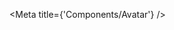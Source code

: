 
<Meta title={'Components/Avatar'} />

<ArgsTable of={Avatar} exclude={[...DEFAULT_ARGUMENTSTABLE_EXCLUSION]} />

<Canvas hidden>
    <Story
        name="user"
        args={{
            size: DEFAULT_AVATAR_SIZE,
            image: 'https://picsum.photos/200/300?random=1',
            name: 'homer.simpson',
        }}
        argTypes={Utils.hideStyledComponentProperties({
            size: {
                options: AVATAR_SIZES,
                control: {
                    type: 'select',
                    labels: AVATAR_SIZE_LABELS,
                },
            },
        })}
    >
        {(args) => <Avatar {...args} />}
    </Story>
    <Story
        name="user fallback"
        args={{
            size: DEFAULT_AVATAR_SIZE,
            name: 'homer.simpson',
        }}
        argTypes={Utils.hideStyledComponentProperties({
            size: {
                options: AVATAR_SIZES,
                control: {
                    type: 'select',
                    labels: AVATAR_SIZE_LABELS,
                },
            },
        })}
    >
        {(args) => <Avatar {...args} />}
    </Story>
    <Story
        name="user with status"
        args={{
            size: DEFAULT_AVATAR_SIZE,
            status: 'online',
            image: 'https://picsum.photos/200/300?random=1',
            name: 'homer.simpson',
        }}
        argTypes={Utils.hideStyledComponentProperties({
            size: {
                options: AVATAR_SIZES,
                control: {
                    type: 'select',
                    labels: AVATAR_SIZE_LABELS,
                },
            },
            status: {
                options: STATUSBADGE_STATUSES,
                control: {
                    type: 'select',
                    labels: {
                        online: 'online',
                        away: 'away',
                        dnd: 'do not disturb',
                        offline: 'offline',
                    },
                },
            },
        })}
    >
        {(args) => <Avatar {...args} />}
    </Story>
    <Story
        name="user fallback with status"
        args={{
            size: DEFAULT_AVATAR_SIZE,
            status: 'online',
            name: 'homer.simpson',
        }}
        argTypes={Utils.hideStyledComponentProperties({
            size: {
                options: AVATAR_SIZES,
                control: {
                    type: 'select',
                    labels: AVATAR_SIZE_LABELS,
                },
            },
            status: {
                options: STATUSBADGE_STATUSES,
                control: {
                    type: 'select',
                    labels: {
                        online: 'online',
                        away: 'away',
                        dnd: 'do not disturb',
                        offline: 'offline',
                    },
                },
            },
        })}
    >
        {(args) => <Avatar {...args} />}
    </Story>
    <Story
        name="team"
        args={{
            isTeam: true,
            size: DEFAULT_AVATAR_SIZE,
            image: 'https://picsum.photos/200/300?random=1',
            name: 'homer.simpson',
        }}
        argTypes={Utils.hideStyledComponentProperties({
            size: {
                options: AVATAR_SIZES,
                control: {
                    type: 'select',
                    labels: AVATAR_SIZE_LABELS,
                },
            },
        })}
    >
        {(args) => <Avatar {...args} />}
    </Story>
    <Story
        name="team with mentions"
        args={{
            isTeam: true,
            mentions: 25,
            size: DEFAULT_AVATAR_SIZE,
            image: 'https://picsum.photos/200/300?random=1',
            name: 'homer.simpson',
        }}
        argTypes={Utils.hideStyledComponentProperties({
            size: {
                options: AVATAR_SIZES,
                control: {
                    type: 'select',
                    labels: AVATAR_SIZE_LABELS,
                },
            },
            mentions: {
                control: {
                    type: 'range',
                    min: 0,
                    max: 100,
                    step: 1,
                },
            },
        })}
    >
        {(args) => <Avatar {...args} />}
    </Story>
    <Story
        name="team fallback"
        args={{
            isTeam: true,
            size: DEFAULT_AVATAR_SIZE,
            name: 'artemis',
        }}
        argTypes={Utils.hideStyledComponentProperties({
            size: {
                options: AVATAR_SIZES,
                control: {
                    type: 'select',
                    labels: AVATAR_SIZE_LABELS,
                },
            },
        })}
    >
        {(args) => <Avatar {...args} />}
    </Story>
    <Story
        name="team fallback with mentions"
        args={{
            isTeam: true,
            size: DEFAULT_AVATAR_SIZE,
            mentions: 25,
            name: 'artemis',
        }}
        argTypes={Utils.hideStyledComponentProperties({
            size: {
                options: AVATAR_SIZES,
                control: {
                    type: 'select',
                    labels: AVATAR_SIZE_LABELS,
                },
            },
            mentions: {
                control: {
                    type: 'range',
                    min: 0,
                    max: 100,
                    step: 1,
                },
            },
        })}
    >
        {(args) => <Avatar {...args} />}
    </Story>
    <Story
        name="active team with mentions"
        args={{
            isTeam: true,
            isActive: true,
            mentions: 25,
            size: DEFAULT_AVATAR_SIZE,
            image: 'https://picsum.photos/200/300?random=1',
            name: 'homer.simpson',
        }}
        argTypes={Utils.hideStyledComponentProperties({
            size: {
                options: AVATAR_SIZES,
                control: {
                    type: 'select',
                    labels: AVATAR_SIZE_LABELS,
                },
            },
            mentions: {
                control: {
                    type: 'range',
                    min: 0,
                    max: 100,
                    step: 1,
                },
            },
        })}
    >
        {(args) => <Avatar {...args} />}
    </Story>
    <Story
        name="active team fallback with mentions"
        args={{
            isTeam: true,
            isActive: true,
            size: DEFAULT_AVATAR_SIZE,
            mentions: 25,
            name: 'artemis',
        }}
        argTypes={Utils.hideStyledComponentProperties({
            size: {
                options: AVATAR_SIZES,
                control: {
                    type: 'select',
                    labels: AVATAR_SIZE_LABELS,
                },
            },
            mentions: {
                control: {
                    type: 'range',
                    min: 0,
                    max: 100,
                    step: 1,
                },
            },
        })}
    >
        {(args) => <Avatar {...args} />}
    </Story>
</Canvas>
